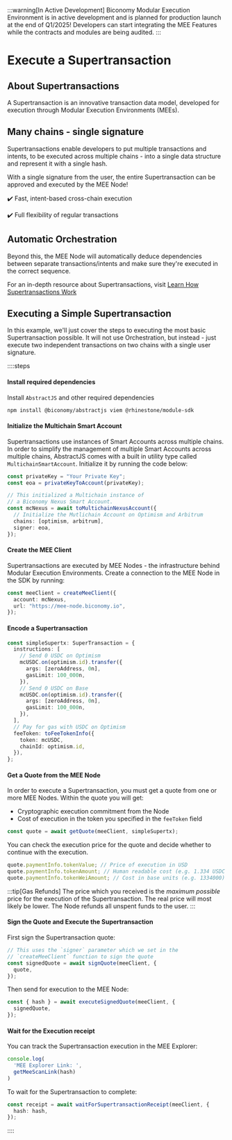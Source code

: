 :::warning[In Active Development]
Biconomy Modular Execution Environment is in active development and is planned for production launch at the 
end of Q1/2025! Developers can start integrating the MEE Features while the contracts and modules are being 
audited.
:::


# Execute a Supertransaction

## About Supertransactions

A Supertransaction is an innovative transaction data model, developed
for execution through Modular Execution Environments (MEEs).

## Many chains - single signature

Supertransactions enable developers to put multiple transactions and intents, to
be executed across multiple chains - into a single data structure and
represent it with a single hash.

With a single signature from the user, the entire Supertransaction can
be approved and executed by the MEE Node!

✔️ Fast, intent-based cross-chain execution

✔️ Full flexibility of regular transactions

## Automatic Orchestration

Beyond this, the MEE Node will automatically deduce dependencies
between separate transactions/intents and make sure they're executed
in the correct sequence.

For an in-depth resource about Supertransactions, visit
[Learn How Supertransactions Work](/explained/mee)

## Executing a Simple Supertransaction

In this example, we'll just cover the steps to executing the most
basic Supertransaction possible. It will not use Orchestration, but
instead - just execute two independent transactions on two chains
with a single user signature.

::::steps

#### Install required dependencies

Install `AbstractJS` and other required dependencies

```bash
npm install @biconomy/abstractjs viem @rhinestone/module-sdk
```

#### Initialize the Multichain Smart Account

Supertransactions use instances of Smart Accounts across multiple
chains. In order to simplify the management of multiple Smart Accounts
across multiple chains, AbstractJS comes with a built in utility type
called `MultichainSmartAccount`. Initialize it by running the code
below:

```ts
const privateKey = "Your Private Key";
const eoa = privateKeyToAccount(privateKey);

// This initialized a Multichain instance of
// a Biconomy Nexus Smart Account.
const mcNexus = await toMultichainNexusAccount({
  // Initialize the Mutlichain Account on Optimism and Arbitrum
  chains: [optimism, arbitrum],
  signer: eoa,
});
```

#### Create the MEE Client

Supertransactions are executed by MEE Nodes - the infrastructure behind
Modular Execution Environments. Create a connection to the MEE Node
in the SDK by running:

```ts
const meeClient = createMeeClient({
  account: mcNexus,
  url: "https://mee-node.biconomy.io",
});
```

#### Encode a Supertransaction

```ts
const simpleSupertx: SuperTransaction = {
  instructions: [
    // Send 0 USDC on Optimism
    mcUSDC.on(optimism.id).transfer({
      args: [zeroAddress, 0n],
      gasLimit: 100_000n,
    }),
    // Send 0 USDC on Base
    mcUSDC.on(optimism.id).transfer({
      args: [zeroAddress, 0n],
      gasLimit: 100_000n,
    }),
  ],
  // Pay for gas with USDC on Optimism
  feeToken: toFeeTokenInfo({
    token: mcUSDC,
    chainId: optimism.id,
  }),
};
```

#### Get a Quote from the MEE Node

In order to execute a Supertransaction, you must get a quote from
one or more MEE Nodes. Within the quote you will get:

- Cryptographic execution commitment from the Node
- Cost of execution in the token you specified in the `feeToken` field

```ts
const quote = await getQuote(meeClient, simpleSupertx);
```

You can check the execution price for the quote and decide whether to
continue with the execution.

```ts
quote.paymentInfo.tokenValue; // Price of execution in USD
quote.paymentInfo.tokenAmount; // Human readable cost (e.g. 1.334 USDC )
quote.paymentInfo.tokenWeiAmount; // Cost in base units (e.g. 1334000)
```

:::tip[Gas Refunds]
The price which you received is the _maximum possible_ price for the
execution of the Supertransaction. The real price will most likely
be lower. The Node refunds all unspent funds to the user.
:::

#### Sign the Quote and Execute the Supertransaction

First sign the Supertransaction quote:

```ts
// This uses the `signer` parameter which we set in the
// `createMeeClient` function to sign the quote
const signedQuote = await signQuote(meeClient, {
  quote,
});
```

Then send for execution to the MEE Node:

```ts
const { hash } = await executeSignedQuote(meeClient, {
  signedQuote,
});
```

#### Wait for the Execution receipt

You can track the Supertransaction execution in the MEE Explorer:

```ts
console.log(
  'MEE Explorer Link: ',
  getMeeScanLink(hash)
)
```

To wait for the Supertransaction to complete:

```ts
const receipt = await waitForSupertransactionReceipt(meeClient, {
  hash: hash,
});
```

::::
